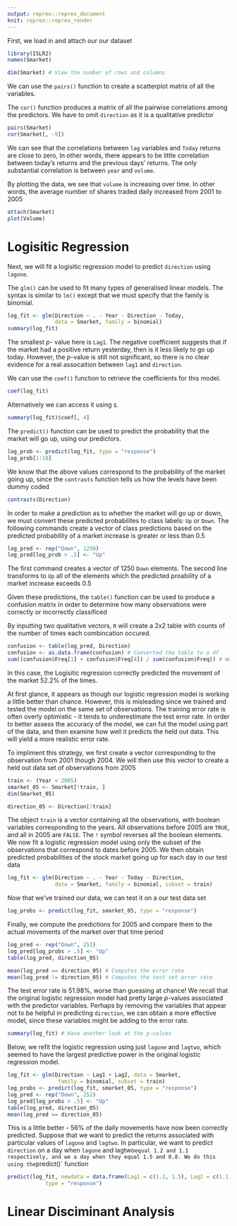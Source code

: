```yaml
---
output: reprex::reprex_document
knit: reprex::reprex_render
---
```


First, we load in and attach our our dataset

```r
library(ISLR2)
names(Smarket)
```

```r
dim(Smarket) # View the number of rows and columns
```

We can use the `pairs()` function to create a scatterplot matrix of all the variables.

The `cor()` function produces a matrix of all the pairwise correlations among the predictors.
We have to omit `direction` as it is a qualitative predictor

```r
pairs(Smarket)
cor(Smarket[, -9])
```

We can see that the correlations between `lag` variables and `Today` returns are close to zero,
In other words, there appears to be little correlation between today's returns and the previous days' returns.
The only substantial correlation is between `year` and `volume`.

By plotting the data, we see that `volume` is increasing over time. In other words, the average number of shares traded daily increased from 2001 to 2005

```r
attach(Smarket)
plot(Volume)
```

# Logisitic Regression

Next, we will fit a logisitic regression model to predict `direction` using `lagone`.

The `glm()` can be used to fit many types of generalised linear models. 
The syntax is similar to `lm()` except that we must specify that the family is binomial.

```r
log_fit <- glm(Direction ~ . - Year - Direction - Today,
               data = Smarket, family = binomial)
summary(log_fit)
```

The smallest *p*- value here is `Lag1`. The negative coefficient suggests that if the market had a positive return yesterday, then is it less likely to go up today.
However, the *p*-value is still not significant, so there is no clear evidence for a real assocaition between `lag1` and `direction`.

We can use the `coef()` function to retrieve the coefficients for this model.

```r
coef(log_fit)
```

Alternatively we can access it using `$`.

```r
summary(log_fit)$coef[, 4]
```

The `predict()` function can be used to predict the probability that the market will go up, using our predictors. 

```r
log_prob <- predict(log_fit, type = "response")
log_prob[1:10]
```

We know that the above values correspond to the probability of the market going up, since the `contrasts` function tells us how the levels have been dummy coded

```r
contrasts(Direction)
```

In order to make a prediction as to whether the market will go up or down, we must convert these predicted probabilites to class labels: `Up` or `Down`. 
The following commands create a vector of class predictions based on the predicted probability of a market increase is greater or less than 0.5

```r
log_pred <- rep("Down", 1250)
log_pred[log_prob > .5] <- "Up"
```

The first command creates a vector of 1250 `Down` elements. The second line transforms to `Up` all of the elements which the predicted proability of a market increase exceeds 0.5

Given these predictions, the `table()` function can be used to produce a confusion matrix in order to determine how many observations were correctly or incorrectly classificed

By inputting two qualitative vectors, `R` will create a 2x2 table with counts of the number of times each combincation occured.

```r
confusion <- table(log_pred, Direction)
confusion <- as.data.frame(confusion) # Converted the table to a df
sum((confusion$Freq[1] + confusion$Freq[4]) / sum(confusion$Freq)) # Work out the sum of correctly predicted
```

In this case, the Logisitic regression correctly predicted the movement of the market 52.2% of the times.

At first glance, it appears as though our logistic regression model is working a little better than chance. 
However, this is misleading since we trained and tested the model on the same set of observations. 
The training error rate is often overly optimistic - it tends to underestimate the test error rate.
In order to better assess the accuracy of the model, we can fut the model using part of the data, and then examine how well it predicts the held out data.
This will yield a more realistic error rate.

To impliment this strategy, we first create a vector corresponding to the observation from 2001 though 2004. We will then use this vector to create a held out data set of observations from 2005

```r
train <- (Year < 2005)
smarket_05 <- Smarket[!train, ]
dim(Smarket_05)
```

```r
direction_05 <- Direction[!train]
```

The object `train` is a vector containing all the observations, with boolean variables corresponding to the years. All observations before 2005 are `TRUE`, and all in 2005 are `FALSE`. The `!` symbol reverses all the boolean elements. We now fit a logistic regression model using only the subset of the observations that correspond to dates before 2005. We then obtain predicted probabilities of the stock market going up for each day in our test data

```r
log_fit <- glm(Direction ~ . - Year - Today - Direction,
               data = Smarket, family = binomial, subset = train)
```

Now that we've trained our data, we can test it on a our test data set

```r
log_probs <- predict(log_fit, smarket_05, type = "response")
```

Finally, we compute the predictions for 2005 and compare them to the actual movements of the market over that time period

```r
log_pred <- rep("Down", 252)
log_pred[log_probs > .5] <- "Up"
table(log_pred, direction_05)
```

```r
mean(log_pred == direction_05) # Computes the error rate
mean(log_pred != direction_05) # Computes the test set error rate
```

The test error rate is 51.98%, worse than guessing at chance! We recall that the original logistic regression model had pretty large *p*-values associated with the predictor variables. Perhaps by removing the variables that appear not to be helpful in predicting `direction`, we can obtain a more effective model, since these variables might be adding to the error rate. 

```r
summary(log_fit) # Have another look at the p-values
```

Below, we refit the logistic regression using just `lagone` and `lagtwo`, which seemed to have the largest predictive power in the original logistic regression model. 

```r
log_fit <- glm(Direction ~ Lag1 + Lag2, data = Smarket,
                family = binomial, subset = train)
log_probs <- predict(log_fit, smarket_05, type = "response")
log_pred <- rep("Down", 252)
log_pred[log_probs > .5] <- "Up"
table(log_pred, direction_05)
mean(log_pred == direction_05)
```

This is a little better - 56% of the daily movements have now been correctly predicted. Suppose that we want to predict the returns associated with particular values of `lagone` and `lagtwo`. In particular, we want to predict `direction` on a day when `lagone` and lagtwo` equal 1.2 and 1.1 respectively, and we a day when they equal 1.5 and 0.8. We do this using the `predict()` function

```r
predict(log_fit, newdata = data.frame(Lag1 = c(1.2, 1.5), Lag2 = c(1.1, -0.8)),
            type = "response")
```

# Linear Disciminant Analysis

